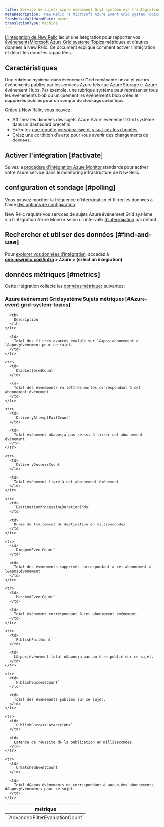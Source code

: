 ```yaml
---
title: Service de sujets Azure événement Grid système via l'intégration Azure Monitor
metaDescription: 'New Relic''s Microsoft Azure Event Grid System Topics integration: what data it reports and how to enable it.'
freshnessValidatedDate: never
translationType: machine
---
```


[L&apos;intégration de New Relic](/docs/infrastructure/introduction-infra-monitoring) inclut une intégration pour rapporter vos [événementsMicrosoft Azure Grid système Topics ](https://azure.microsoft.com/en-us/products/event-grid/)métriques et d&apos;autres données à New Relic. Ce document explique comment activer l&apos;intégration et décrit les données rapportées.

## Caractéristiques

Une rubrique système dans événement Grid représente un ou plusieurs événements publiés par les services Azure tels que Azure Storage et Azure événement Hubs. Par exemple, une rubrique système peut représenter tous les événements blob ou uniquement les événements blob créés et supprimés publiés pour un compte de stockage spécifique.

Grâce à New Relic, vous pouvez :

* Affichez les données des sujets Azure Azure événement Grid système dans un dashboard prédéfini.
* Exécutez [une requête personnalisée et visualisez les données](/docs/infrastructure/integrations-getting-started/getting-started/use-integration-data-new-relic-insights).
* Créez une condition d&apos;alerte pour vous avertir des changements de données.

## Activer l&apos;intégration [#activate]

Suivez la [procédure d&apos;intégration Azure Monitor](/docs/infrastructure/microsoft-azure-integrations/azure-integrations-list/azure-monitor) standarde pour activer votre Azure service dans le monitoring infrastructure de New Relic.

## configuration et sondage [#polling]

Vous pouvez modifier la fréquence d&apos;interrogation et filtrer les données à l&apos;aide [des options de configuration](/docs/infrastructure/microsoft-azure-integrations/azure-integrations-list/azure-monitor/#settings).

New Relic requête vos services de sujets Azure événement Grid système via l’intégration Azure Monitor selon un intervalle [d’interrogation](/docs/infrastructure/microsoft-azure-integrations/azure-integrations-list/azure-monitor/#settings) par défaut.

## Rechercher et utiliser des données [#find-and-use]

Pour [explorer vos données d’intégration](/docs/infrastructure/integrations/find-use-infrastructure-integration-data), accédez à <DNT>**[one.newrelic.com/infra](https://one.newrelic.com/infra) &gt; Azure &gt; (select an integration)**</DNT>.

## données métriques [#metrics]

Cette intégration collecte les [données métriques](/docs/infrastructure/integrations-getting-started/getting-started/understand-integration-data-data-types#metric) suivantes :

### Azure événement Grid système Sujets métriques [#Azure-event-grid-system-topics]

<table>
  <thead>
    <tr>
      <th style={{ width: "300px" }}>
        métrique
      </th>

      <th>
        Description
      </th>
    </tr>
  </thead>

  <tbody>
    <tr>
      <td>
        `AdvancedFilterEvaluationCount`
      </td>

      <td>
        Total des filtres avancés évalués sur l&apos;abonnement à l&apos;événement pour ce sujet.
      </td>
    </tr>

    <tr>
      <td>
        `DeadLetteredCount`
      </td>

      <td>
        Total des événements en lettres mortes correspondant à cet abonnement événement.
      </td>
    </tr>

    <tr>
      <td>
        `DeliveryAttemptFailCount`
      </td>

      <td>
        Total événement n&apos;a pas réussi à livrer cet abonnement événement.
      </td>
    </tr>

    <tr>
      <td>
        `DeliverySuccessCount`
      </td>

      <td>
        Total événement livré à cet abonnement événement.
      </td>
    </tr>

    <tr>
      <td>
        `DestinationProcessingDurationInMs`
      </td>

      <td>
        Durée de traitement de destination en millisecondes.
      </td>
    </tr>

    <tr>
      <td>
        `DroppedEventCount`
      </td>

      <td>
        Total des événements supprimés correspondant à cet abonnement à l&apos;événement.
      </td>
    </tr>

    <tr>
      <td>
        `MatchedEventCount`
      </td>

      <td>
        Total événement correspondant à cet abonnement événement.
      </td>
    </tr>

    <tr>
      <td>
        `PublishFailCount`
      </td>

      <td>
        L&apos;événement total n&apos;a pas pu être publié sur ce sujet.
      </td>
    </tr>

    <tr>
      <td>
        `PublishSuccessCount`
      </td>

      <td>
        Total des événements publiés sur ce sujet.
      </td>
    </tr>

    <tr>
      <td>
        `PublishSuccessLatencyInMs`
      </td>

      <td>
        Latence de réussite de la publication en millisecondes.
      </td>
    </tr>

    <tr>
      <td>
        `UnmatchedEventCount`
      </td>

      <td>
        Total d&apos;événements ne correspondant à aucun des abonnements d&apos;événements pour ce sujet.
      </td>
    </tr>
  </tbody>
</table>
